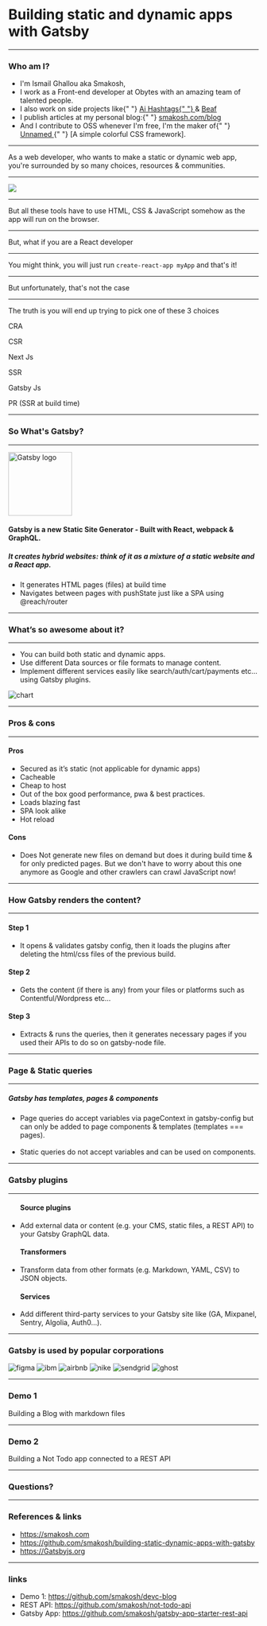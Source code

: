
<Head>
  <title>Building static and dynamic apps with Gatsby</title>
  <meta name="twitter:card" content="summary_large_image" />
  <meta name="twitter:site" content="@smakosh" />
  <meta
    name="twitter:title"
    content="Building static and dynamic apps with Gatsby"
  />
  <meta
    name="twitter:description"
    content="An introductory presentation about Gatsby"
  />
</Head>

<div style={{ textAlign: "left" }}>
  <h1>Building static and dynamic apps with Gatsby</h1>
</div>

---

### Who am I?

<ul style={{ textAlign: "left" }}>
  <Appear>
    <li>I'm Ismail Ghallou aka Smakosh,</li>
    <li>
      I work as a Front-end developer at Obytes with an amazing team of talented
      people.
    </li>
    <li>
      I also work on side projects like{" "}
      <a
        style={{ color: "#fff" }}
        href="https://ai-hashtags.com/?ref=gatsby-slides"
        target="_blank"
      >
        Ai Hashtags{" "}
      </a>
      & <a
        style={{ color: "#fff" }}
        href="https://beafapp.com/?ref=gatsby-slides"
        target="_blank"
      >
        Beaf
      </a>
    </li>
    <li>
      I publish articles at my personal blog:{" "}
      <a
        style={{ color: "#fff" }}
        href="https://smakosh.com/blog/?ref=gatsby-slides"
        target="_blank"
      >
        smakosh.com/blog
      </a>
    </li>
    <li>
      And I contribute to OSS whenever I'm free, I'm the maker of{" "}
      <a
        style={{ color: "#fff" }}
        href="https://unnamed.smakosh.com/?ref=gatsby-slides"
        target="_blank"
      >
        Unnamed
      </a>{" "}
      [A simple colorful CSS framework].
    </li>
  </Appear>
</ul>

---

As a web developer, who wants to make a static or dynamic web app, you're surrounded by so many choices, resources & communities.

---

<Image src="https://i.imgur.com/4TX9hXn.jpg" />

---

But all these tools have to use HTML, CSS & JavaScript somehow as the app will run on the browser.

---

But, what if you are a React developer

---


You might think, you will just run `create-react-app myApp` and that's it!

---

But unfortunately, that's not the case

---

The truth is you will end up trying to pick one of these 3 choices

<Flex>
  <Item width="30">
    <Appear>
      <p>CRA</p>
      <p>CSR</p>
    </Appear>
  </Item>
  <Item width="30">
    <Appear>
      <p>Next Js</p>
      <p>SSR</p>
    </Appear>
  </Item>
  <Item width="30">
    <Appear>
      <p>Gatsby Js</p>
      <p>PR (SSR at build time)</p>
    </Appear>
  </Item>
</Flex>

---


### So What's Gatsby?

---

<img width="128" src="https://i.imgur.com/Tckm11A.png" alt="Gatsby logo" />

#### Gatsby is a new Static Site Generator - Built with React, webpack & GraphQL.

##### It creates hybrid websites: think of it as a mixture of a static website and a React app.

<ul style={{ textAlign: "left" }}>
  <li>It generates HTML pages (files) at build time</li>
  <li>
    Navigates between pages with pushState just like a SPA using @reach/router
  </li>
</ul>

---


### What’s so awesome about it?

---

<Flex>
  <Item width="50">
    <ul>
      <li>You can build both static and dynamic apps.</li>
      <li>Use different Data sources or file formats to manage content.</li>
      <li>
        Implement different services easily like search/auth/cart/payments
        etc... using Gatsby plugins.
      </li>
    </ul>
  </Item>
  <Item width="50">
    <img src="https://i.imgur.com/f0plKJG.png" alt="chart" />
  </Item>
</Flex>

---

### Pros & cons

---

<Flex>
  <Item width="50">
    <h4>Pros</h4>
    <ul>
      <li>Secured as it’s static (not applicable for dynamic apps)</li>
      <li>Cacheable</li>
      <li>Cheap to host</li>
      <li>Out of the box good performance, pwa & best practices.</li>
      <li>Loads blazing fast</li>
      <li>SPA look alike</li>
      <li>Hot reload</li>
    </ul>
  </Item>
  <Item width="50">
    <h4>Cons</h4>
    <ul>
      <li>
        Does Not generate new files on demand but does it during build time
        & for only predicted pages. But we don't have to worry about this one
        anymore as Google and other crawlers can crawl JavaScript now!
      </li>
    </ul>
  </Item>
</Flex>

---


### How Gatsby renders the content?

---

<Flex>
  <Item width="30">
    <h4>Step 1</h4>
    <ul>
      <li>
        It opens & validates gatsby config, then it loads the plugins after
        deleting the html/css files of the previous build.
      </li>
    </ul>
  </Item>
  <Item width="30">
    <h4>Step 2</h4>
    <ul>
      <li>
        Gets the content (if there is any) from your files or platforms such as
        Contentful/Wordpress etc...
      </li>
    </ul>
  </Item>
  <Item width="30">
    <h4>Step 3</h4>
    <ul>
      <li>
        Extracts & runs the queries, then it generates necessary pages if you
        used their APIs to do so on gatsby-node file.
      </li>
    </ul>
  </Item>
</Flex>

---


### Page & Static queries

---

##### Gatsby has templates, pages & components

<ul style={{ textAlign: "left" }}>
  <li>
    Page queries do accept variables via pageContext in gatsby-config but can
    only be added to page components & templates (templates === pages).
  </li>
  <br />
  <li>Static queries do not accept variables and can be used on components.</li>
</ul>

---


### Gatsby plugins

---

<ul style={{ textAlign: "left" }}>
  <h4>Source plugins</h4>
  <li>
    Add external data or content (e.g. your CMS, static files, a REST API) to
    your Gatsby GraphQL data.
  </li>
</ul>

<ul style={{ textAlign: "left" }}>
  <h4>Transformers</h4>
  <li>
    Transform data from other formats (e.g. Markdown, YAML, CSV) to JSON
    objects.
  </li>
</ul>

<ul style={{ textAlign: "left" }}>
  <h4>Services</h4>
  <li>
    Add different third-party services to your Gatsby site like (GA, Mixpanel,
    Sentry, Algolia, Auth0…).
  </li>
</ul>

---

### Gatsby is used by popular corporations

<Flex>
  <Item width="30">
    <img src="https://i.imgur.com/7nt0ZXJ.png" alt="figma" />
  </Item>
  <Item width="30">
    <img src="https://i.imgur.com/v37Eil4.png" alt="ibm" />
  </Item>
  <Item width="30">
    <img src="https://i.imgur.com/kvOXIBG.jpg" alt="airbnb" />
  </Item>
  <Item width="30">
    <img src="https://i.imgur.com/gRTuxfA.png" alt="nike" />
  </Item>
  <Item width="30">
    <img src="https://i.imgur.com/GpG0oda.jpg" alt="sendgrid" />
  </Item>
  <Item width="30">
    <img src="https://i.imgur.com/3Mpao1W.png" alt="ghost" />
  </Item>
</Flex>

---

### Demo 1

Building a Blog with markdown files

---


### Demo 2

Building a Not Todo app connected to a REST API

---


### Questions?

---

### References & links

- https://smakosh.com
- https://github.com/smakosh/building-static-dynamic-apps-with-gatsby
- https://Gatsbyjs.org

---

### links

- Demo 1: https://github.com/smakosh/devc-blog
- REST API: https://github.com/smakosh/not-todo-api
- Gatsby App: https://github.com/smakosh/gatsby-app-starter-rest-api
